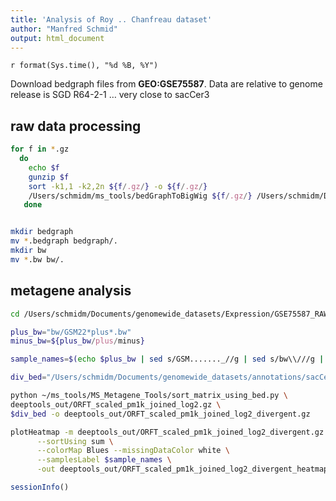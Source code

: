 ```yaml
---
title: 'Analysis of Roy .. Chanfreau dataset'
author: "Manfred Schmid"
output: html_document
---
```


`r format(Sys.time(), "%d %B, %Y")`



Download bedgraph files from **GEO:GSE75587**.
Data are relative to genome release is SGD R64-2-1 ... very close to sacCer3



## raw data processing

```bash
for f in *.gz
  do
    echo $f
    gunzip $f
    sort -k1,1 -k2,2n ${f/.gz/} -o ${f/.gz/}
    /Users/schmidm/ms_tools/bedGraphToBigWig ${f/.gz/} /Users/schmidm/Documents/genomewide_datasets/annotations/sacCer3/sacCer3_chrom.sizes ${f/.bedgraph.gz/.bw}
   done


mkdir bedgraph
mv *.bedgraph bedgraph/.
mkdir bw
mv *.bw bw/.

```



## metagene analysis

```bash
cd /Users/schmidm/Documents/genomewide_datasets/Expression/GSE75587_RAW_RoyChanfreau_3seq_EPAP

plus_bw="bw/GSM22*plus*.bw"
minus_bw=${plus_bw/plus/minus}

sample_names=$(echo $plus_bw | sed s/GSM......._//g | sed s/bw\\///g | sed s/_plus_strand.bw//g)

div_bed="/Users/schmidm/Documents/genomewide_datasets/annotations/sacCer3/Steinmetz_sacCer3_latin_divergent_ORFTs_pairs_leq500bp.bed"

python ~/ms_tools/MS_Metagene_Tools/sort_matrix_using_bed.py \
deeptools_out/ORFT_scaled_pm1k_joined_log2.gz \
$div_bed -o deeptools_out/ORFT_scaled_pm1k_joined_log2_divergent.gz

plotHeatmap -m deeptools_out/ORFT_scaled_pm1k_joined_log2_divergent.gz \
      --sortUsing sum \
      --colorMap Blues --missingDataColor white \
      --samplesLabel $sample_names \
      -out deeptools_out/ORFT_scaled_pm1k_joined_log2_divergent_heatmap.pdf

```



```r
sessionInfo()
```

